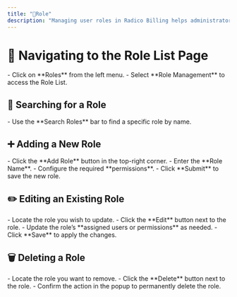 ```yaml
---
title: "🧩Role"
description: "Managing user roles in Radico Billing helps administrators assign permissions efficiently. Follow these simple steps to create, edit, and manage roles with ease."
---
```


#  📂 Navigating to the Role List Page

<Steps>
  <Step title="Open Role List">
    - Click on **Roles** from the left menu.
    - Select **Role Management** to access the Role List.
  </Step>
</Steps>

## 🔎 Searching for a Role

<Steps>
  <Step title="Search Roles">
    - Use the **Search Roles** bar to find a specific role by name.
  </Step>
</Steps>

## ➕ Adding a New Role

<Steps>
  <Step title="Open Add Role Screen">
    - Click the **Add Role** button in the top-right corner.
  </Step>
  <Step title="Enter Role Details">
    - Enter the **Role Name**.
    - Configure the required **permissions**.
  </Step>
  <Step title="Save Role">
    - Click **Submit** to save the new role.
  </Step>
</Steps>

## ✏️ Editing an Existing Role

<Steps>
  <Step title="Locate and Edit Role">
    - Locate the role you wish to update.
    - Click the **Edit** button next to the role.
  </Step>
  <Step title="Modify Role Details">
    - Update the role’s **assigned users or permissions** as needed.
  </Step>
  <Step title="Save Changes">
    - Click **Save** to apply the changes.
  </Step>
</Steps>

## 🗑️ Deleting a Role

<Steps>
  <Step title="Locate the Role to Delete">
    - Locate the role you want to remove.
    - Click the **Delete** button next to the role.
  </Step>
  <Step title="Confirm Deletion">
    - Confirm the action in the popup to permanently delete the role.
  </Step>
</Steps>